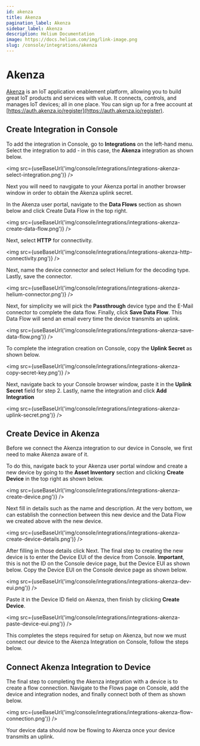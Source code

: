 ```yaml
---
id: akenza
title: Akenza
pagination_label: Akenza
sidebar_label: Akenza
description: Helium Documentation
image: https://docs.helium.com/img/link-image.png
slug: /console/integrations/akenza
---
```


# Akenza


<LegacyContentBanner />

[Akenza](https://www.akenza.io/) is an IoT application enablement platform, allowing you to build
great IoT products and services with value. It connects, controls, and manages IoT devices; all in
one place. You can sign up for a free account at
[https://auth.akenza.io/register](https://auth.akenza.io/register).

## Create Integration in Console

To add the integration in Console, go to **Integrations** on the left-hand menu. Select the
integration to add - in this case, the **Akenza** integration as shown below.

<img src={useBaseUrl('img/console/integrations/integrations-akenza-select-integration.png')} />

Next you will need to navgigate to your Akenza portal in another browser window in order to obtain
the Akenza uplink secret.

In the Akenza user portal, navigate to the **Data Flows** section as shown below and click Create
Data Flow in the top right.

<img src={useBaseUrl('img/console/integrations/integrations-akenza-create-data-flow.png')} />

Next, select **HTTP** for connectivity.

<img src={useBaseUrl('img/console/integrations/integrations-akenza-http-connectivity.png')} />

Next, name the device connector and select Helium for the decoding type. Lastly, save the connector.

<img src={useBaseUrl('img/console/integrations/integrations-akenza-helium-connector.png')} />

Next, for simplicity we will pick the **Passthrough** device type and the E-Mail connector to
complete the data flow. Finally, click **Save Data Flow**. This Data Flow will send an email every
time the device transmits an uplink.

<img src={useBaseUrl('img/console/integrations/integrations-akenza-save-data-flow.png')} />

To complete the integration creation on Console, copy the **Uplink Secret** as shown below.

<img src={useBaseUrl('img/console/integrations/integrations-akenza-copy-secret-key.png')} />

Next, navigate back to your Console browser window, paste it in the **Uplink Secret** field for
step 2. Lastly, name the integration and click **Add Integration**

<img src={useBaseUrl('img/console/integrations/integrations-akenza-uplink-secret.png')} />

## Create Device in Akenza

Before we connect the Akenza integration to our device in Console, we first need to make Akenza
aware of it.

To do this, navigate back to your Akenza user portal window and create a new device by going to the
**Asset Inventory** section and clicking **Create Device** in the top right as shown below.

<img src={useBaseUrl('img/console/integrations/integrations-akenza-create-device.png')} />

Next fill in details such as the name and description. At the very bottom, we can establish the
connection between this new device and the Data Flow we created above with the new device.

<img src={useBaseUrl('img/console/integrations/integrations-akenza-create-device-details.png')} />

After filling in those details click Next. The final step to creating the new device is to enter the
Device EUI of the device from Console. **Important**, this is not the ID on the Console device page,
but the Device EUI as shown below. Copy the Device EUI on the Console device page as shown below.

<img src={useBaseUrl('img/console/integrations/integrations-akenza-dev-eui.png')} />

Paste it in the Device ID field on Akenza, then finish by clicking **Create Device**.

<img src={useBaseUrl('img/console/integrations/integrations-akenza-paste-device-eui.png')} />

This completes the steps required for setup on Akenza, but now we must connect our device to the
Akenza Integration on Console, follow the steps below.

## Connect Akenza Integration to Device

The final step to completing the Akenza integration with a device is to create a flow connection.
Navigate to the Flows page on Console, add the device and integration nodes, and finally connect
both of them as shown below.

<img src={useBaseUrl('img/console/integrations/integrations-akenza-flow-connection.png')} />

Your device data should now be flowing to Akenza once your device transmits an uplink.
